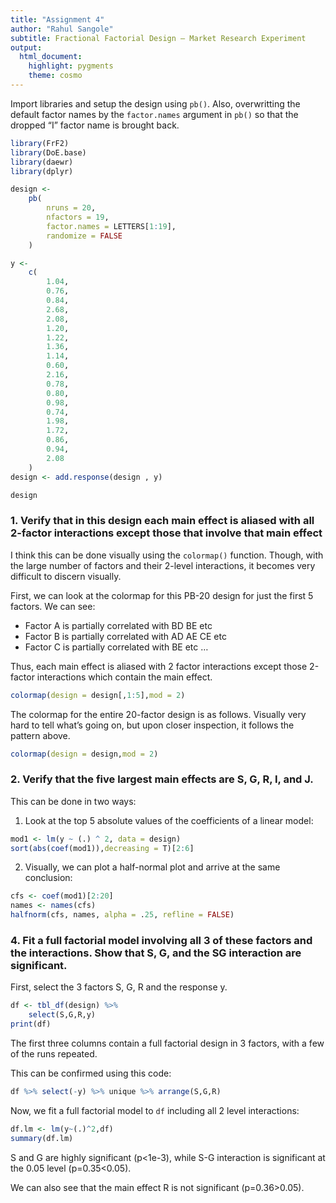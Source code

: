 ```yaml
---
title: "Assignment 4"
author: "Rahul Sangole"
subtitle: Fractional Factorial Design – Market Research Experiment
output:
  html_document: 
    highlight: pygments
    theme: cosmo
---
```


Import libraries and setup the design using `pb()`. Also, overwritting the default factor names by the `factor.names` argument in `pb()` so that the dropped "I" factor name is brought back.

```r
library(FrF2)
library(DoE.base)
library(daewr)
library(dplyr)

design <-
    pb(
        nruns = 20,
        nfactors = 19,
        factor.names = LETTERS[1:19],
        randomize = FALSE
    )

y <-
    c(
        1.04,
        0.76,
        0.84,
        2.68,
        2.08,
        1.20,
        1.22,
        1.36,
        1.14,
        0.60,
        2.16,
        0.78,
        0.80,
        0.98,
        0.74,
        1.98,
        1.72,
        0.86,
        0.94,
        2.08
    )
design <- add.response(design , y)

design
```

### 1. Verify that in this design each main effect is aliased with all 2-factor interactions except those that involve that main effect

I think this can be done visually using the `colormap()` function. Though, with the large number of factors and their 2-level interactions, it becomes very difficult to discern visually. 

First, we can look at the colormap for this PB-20 design for just the first 5 factors. We can see:

* Factor A is partially correlated with BD BE etc
* Factor B is partially correlated with AD AE CE etc
* Factor C is partially correlated with BE etc
...

Thus, each main effect is aliased with 2 factor interactions except those 2-factor interactions which contain the main effect.

```r
colormap(design = design[,1:5],mod = 2)
```
The colormap for the entire 20-factor design is as follows. Visually very hard to tell what's going on, but upon closer inspection, it follows the pattern above.
```r
colormap(design = design,mod = 2)
```

### 2. Verify that the five largest main effects are S, G, R, I, and J.

This can be done in two ways:

1. Look at the top 5 absolute values of the coefficients of a linear model:

```r
mod1 <- lm(y ~ (.) ^ 2, data = design)
sort(abs(coef(mod1)),decreasing = T)[2:6]
```

2. Visually, we can plot a half-normal plot and arrive at the same conclusion:
```r
cfs <- coef(mod1)[2:20] 
names <- names(cfs) 
halfnorm(cfs, names, alpha = .25, refline = FALSE) 
```

### 4. Fit a full factorial model involving all 3 of these factors and the interactions. Show that S, G, and the SG interaction are significant.

First, select the 3 factors S, G, R and the response y.

```r
df <- tbl_df(design) %>% 
    select(S,G,R,y)
print(df)
```

The first three columns contain a full factorial design in 3 factors, with a few of the runs repeated.

This can be confirmed using this code:

```r
df %>% select(-y) %>% unique %>% arrange(S,G,R)
```

Now, we fit a full factorial model to `df` including all 2 level interactions:

```r
df.lm <- lm(y~(.)^2,df)
summary(df.lm)
```
S and G are highly significant (p<1e-3), while S-G interaction is significant at the 0.05 level (p=0.35<0.05).

We can also see that the main effect R is not significant (p=0.36>0.05).